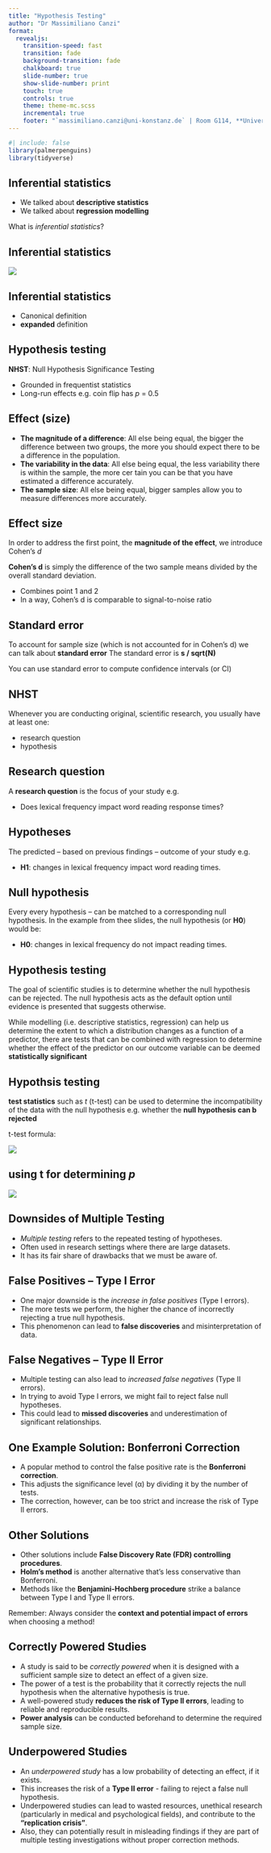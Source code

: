 ```yaml
---
title: "Hypothesis Testing"
author: "Dr Massimiliano Canzi"
format: 
  revealjs:
    transition-speed: fast
    transition: fade
    background-transition: fade
    chalkboard: true
    slide-number: true
    show-slide-number: print
    touch: true
    controls: true
    theme: theme-mc.scss
    incremental: true
    footer: "`massimiliano.canzi@uni-konstanz.de` | Room G114, **Universität Konstanz**. Universitätstr. 10, 78467 Konstanz DE"
---
```


```r
#| include: false
library(palmerpenguins)
library(tidyverse)
```

## Inferential statistics

- We talked about __descriptive statistics__ 
- We talked about __regression modelling__ 

What is _inferential statistics_?

## Inferential statistics

<img src="sampop.png">

## Inferential statistics

- Canonical definition
- __expanded__ definition

## Hypothesis testing 

__NHST__: Null Hypothesis Significance Testing

- Grounded in frequentist statistics
- Long-run effects e.g. coin flip has _p_ = 0.5

## Effect (size)

- __The magnitude of a difference__: All else being equal, the bigger the difference between two groups, the more you should expect there to be a difference in the population. 
- __The variability in the data__: All else being equal, the less variability there is within the sample, the more cer tain you can be that you have estimated a difference accurately. 
- __The sample size__: All else being equal, bigger samples allow you to measure differences more accurately.

## Effect size

In order to address the first point, the __magnitude of the effect__, we introduce Cohen's _d_

__Cohen's d__ is simply the difference of the two sample means divided by the overall standard deviation.

- Combines point 1 and 2
- In a way, Cohen's d is comparable to signal-to-noise ratio

## Standard error 

To account for sample size (which is not accounted for in Cohen's d) we can talk about __standard error__ 
The standard error is __s / sqrt(N)__

You can use standard error to compute confidence intervals (or CI) 

## __NHST__

Whenever you are conducting original, scientific research, you usually have at least one: 

- research question
- hypothesis

## Research question

A __research question__ is the focus of your study e.g. 

- Does lexical frequency impact word reading response times?

## Hypotheses 

The predicted -- based on previous findings -- outcome of your study e.g.

- __H1__: changes in lexical frequency impact word reading times. 

## Null hypothesis

Every every hypothesis -- can be matched to a corresponding null hypothesis. In the example from thee slides, the null hypothesis (or __H0__) would be: 

- __H0__: changes in lexical frequency do not impact reading times.

## Hypothesis testing

The goal of scientific studies is to determine whether the null hypothesis can be rejected. The null hypothesis acts as the default option until evidence is presented that suggests otherwise. 

While modelling (i.e. descriptive statistics, regression) can help us determine the extent to which a distribution changes as a function of a predictor, there are tests that can be combined with regression to determine whether the effect of the predictor on our outcome variable can be deemed __statistically significant__ 

## Hypothsis testing

__test statistics__ such as _t_ (t-test) can be used to determine the incompatibility of the data with the null hypothesis e.g. whether the __null hypothesis can b rejected__ 

t-test formula: 

<img src="ttest.png">

## using __t__ for determining _p_

<img src="tdist.png">

## Downsides of Multiple Testing

- *Multiple testing* refers to the repeated testing of hypotheses. 
- Often used in research settings where there are large datasets.
- It has its fair share of drawbacks that we must be aware of.

## False Positives – Type I Error

- One major downside is the *increase in false positives* (Type I errors).
- The more tests we perform, the higher the chance of incorrectly rejecting a true null hypothesis.
- This phenomenon can lead to **false discoveries** and misinterpretation of data.

## False Negatives – Type II Error

- Multiple testing can also lead to *increased false negatives* (Type II errors).
- In trying to avoid Type I errors, we might fail to reject false null hypotheses.
- This could lead to **missed discoveries** and underestimation of significant relationships.

## One Example Solution: __Bonferroni Correction__

- A popular method to control the false positive rate is the **Bonferroni correction**.
- This adjusts the significance level (α) by dividing it by the number of tests.
- The correction, however, can be too strict and increase the risk of Type II errors.

## Other Solutions

- Other solutions include **False Discovery Rate (FDR) controlling procedures**.
- **Holm's method** is another alternative that's less conservative than Bonferroni.
- Methods like the **Benjamini-Hochberg procedure** strike a balance between Type I and Type II errors.

Remember: Always consider the **context and potential impact of errors** when choosing a method!

## **Correctly Powered Studies**

- A study is said to be *correctly powered* when it is designed with a sufficient sample size to detect an effect of a given size.
- The power of a test is the probability that it correctly rejects the null hypothesis when the alternative hypothesis is true.
- A well-powered study **reduces the risk of Type II errors**, leading to reliable and reproducible results.
- **Power analysis** can be conducted beforehand to determine the required sample size.

## **Underpowered Studies**

- An *underpowered study* has a low probability of detecting an effect, if it exists.
- This increases the risk of a **Type II error** - failing to reject a false null hypothesis.
- Underpowered studies can lead to wasted resources, unethical research (particularly in medical and psychological fields), and contribute to the **"replication crisis"**.
- Also, they can potentially result in misleading findings if they are part of multiple testing investigations without proper correction methods.
